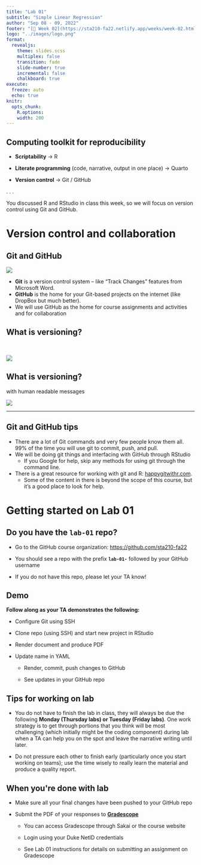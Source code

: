 ```yaml
---
title: "Lab 01"
subtitle: "Simple Linear Regression"
author: "Sep 08 - 09, 2022"
footer: "[🔗 Week 02](https://sta210-fa22.netlify.app/weeks/week-02.html)"
logo: "../images/logo.png"
format: 
  revealjs:
    theme: slides.scss
    multiplex: false
    transition: fade
    slide-number: true
    incremental: false 
    chalkboard: true
execute:
  freeze: auto
  echo: true
knitr:
  opts_chunk: 
    R.options:      
    width: 200
---
```


## Computing toolkit for reproducibility

-   **Scriptability** $\rightarrow$ R

-   **Literate programming** (code, narrative, output in one place) $\rightarrow$ Quarto

-   **Version control** $\rightarrow$ Git / GitHub

. . .

::: question
You discussed R and RStudio in class this week, so we will focus on version control using Git and GitHub.
:::

# Version control and collaboration

## Git and GitHub

![](images/03/git-github.png){fig-align="center"}

-   **Git** is a version control system -- like "Track Changes" features from Microsoft Word.
-   **GitHub** is the home for your Git-based projects on the internet (like DropBox but much better).
-   We will use GitHub as the home for course assignments and activities and for collaboration

## What is versioning?

<br>

![](images/03/lego-steps.png){fig-align="center"}

## What is versioning?

with human readable messages

![](images/03/lego-steps-commit-messages.png){fig-align="center"}

------------------------------------------------------------------------

## Git and GitHub tips

::: incremental
-   There are a lot of Git commands and very few people know them all. 99% of the time you will use git to commit, push, and pull.
-   We will be doing git things and interfacing with GitHub through RStudio
    -   If you Google for help, skip any methods for using git through the command line.
-   There is a great resource for working with git and R: [happygitwithr.com](http://happygitwithr.com/).
    -   Some of the content in there is beyond the scope of this course, but it's a good place to look for help.
:::

# Getting started on Lab 01

## Do you have the `lab-01` repo?

-   Go to the GitHub course organization: <https://github.com/sta210-fa22>

-   You should see a repo with the prefix **`lab-01-`** followed by your GitHub username

-   If you do not have this repo, please let your TA know!

## Demo

**Follow along as your TA demonstrates the following:**

-   Configure Git using SSH

-   Clone repo (using SSH) and start new project in RStudio

-   Render document and produce PDF

-   Update name in YAML

    -   Render, commit, push changes to GitHub

    -   See updates in your GitHub repo

## Tips for working on lab

-   You do not have to finish the lab in class, they will always be due the following **Monday (Thursday labs) or Tuesday (Friday labs)**. One work strategy is to get through portions that you think will be most challenging (which initially might be the coding component) during lab when a TA can help you on the spot and leave the narrative writing until later.

-   Do not pressure each other to finish early (particularly once you start working on teams); use the time wisely to really learn the material and produce a quality report.

## **When you\'re done with lab**

-   Make sure all your final changes have been pushed to your GitHub repo

-   Submit the PDF of your responses to [**Gradescope**](https://www.gradescope.com/)

    -   You can access Gradescope through Sakai or the course website

    -   Login using your Duke NetID credentials

    -   See Lab 01 instructions for details on submitting an assignment on Gradescope

\
